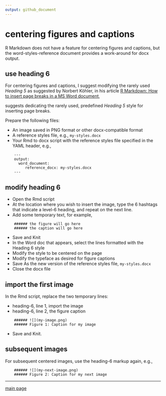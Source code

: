 ```yaml
---
output: github_document
--- 
```


# centering figures and captions

R Markdown does not have a feature for centering figures and captions, but the word-styles-reference document provides a work-around for docx output. 

## use heading 6

For centering figures and captions, I suggest modifying the rarely used *Heading 5* as suggested by Norbert Köhler, in his article [R Markdown: How to insert page breaks in a MS Word document](http://datascienceplus.com/r-markdown-how-to-insert-page-breaks-in-a-ms-word-document/), 


suggests dedicating the rarely used, predefined *Heading 5* style for inserting page breaks. 



Prepare the following files: 


- An image saved in PNG format or other docx-compatible format 
- A reference styles file, e.g., `my-styles.docx` 
- Your Rmd to docx script with the reference styles file specified in the YAML header, e.g., 

```
    ---
    output:
      word_document:
         reference_docx: my-styles.docx
    ---
```

## modify heading 6   

- Open the Rmd script  
- At the location where you wish to insert the image, type the 6 hashtags that indicate a level-6 heading, and repeat on the next line. 
- Add some temporary text, for example, 

```
    ###### the figure will go here 
    ###### the caption will go here
```

- Save and Knit 
- In the Word doc that appears, select the lines formatted with the Heading 6 style 
- Modify the style to be centered on the page 
- Modify the typeface as desired for figure captions 
- Save As the new version of the reference styles file,  `my-styles.docx` 
- Close the docx file 

## import the first image 

In the Rmd script, replace the two temporary lines: 

- heading-6, line 1, import the image 
- heading-6, line 2, the figure caption 

```
    ###### ![](my-image.png) 
    ###### Figure 1: Caption for my image 
```

- Save and Knit. 

## subsequent images  

For subsequent centered images, use the heading-6 markup again, e.g.,  

```
    ###### ![](my-next-image.png) 
    ###### Figure 2: Caption for my next image 
```

 


---

[main page](../README.md)




